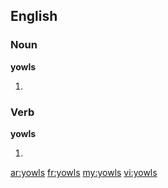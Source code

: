 ==English==

===Noun===
'''yowls'''

# {{plural of|[[yowl]]}}

===Verb===
'''yowls'''

# {{third-person singular of|yowl}}

[[ar:yowls]]
[[fr:yowls]]
[[my:yowls]]
[[vi:yowls]]
